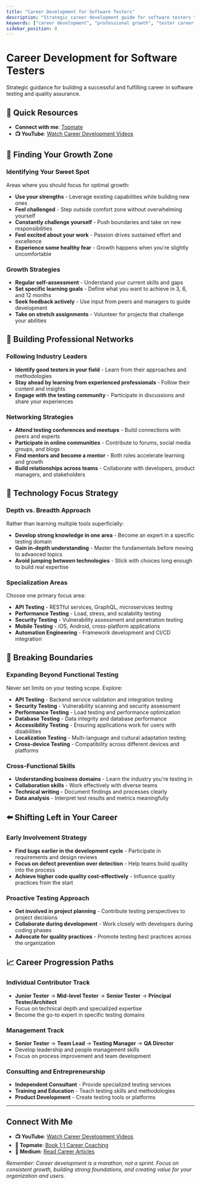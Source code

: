 ```yaml
---
title: "Career Development for Software Testers"
description: "Strategic career development guide for software testers to build expertise, find growth opportunities, and advance professionally."
keywords: ["career development", "professional growth", "tester career path", "skill development", "career advancement"]
sidebar_position: 8
---
```



# Career Development for Software Testers

Strategic guidance for building a successful and fulfilling career in software testing and quality assurance.

## 🎯 Quick Resources
- **Connect with me**: [Topmate](https://topmate.io/gauravkhurana)
- **📺 YouTube**: [Watch Career Development Videos](https://www.youtube.com/@Udzial/playlists?sub_confirmation=1)

## 🧭 Finding Your Growth Zone

### Identifying Your Sweet Spot
Areas where you should focus for optimal growth:
- **Use your strengths** - Leverage existing capabilities while building new ones
- **Feel challenged** - Step outside comfort zone without overwhelming yourself
- **Constantly challenge yourself** - Push boundaries and take on new responsibilities
- **Feel excited about your work** - Passion drives sustained effort and excellence
- **Experience some healthy fear** - Growth happens when you're slightly uncomfortable

### Growth Strategies
- **Regular self-assessment** - Understand your current skills and gaps
- **Set specific learning goals** - Define what you want to achieve in 3, 6, and 12 months
- **Seek feedback actively** - Use input from peers and managers to guide development
- **Take on stretch assignments** - Volunteer for projects that challenge your abilities

## 👥 Building Professional Networks

### Following Industry Leaders
- **Identify good testers in your field** - Learn from their approaches and methodologies
- **Stay ahead by learning from experienced professionals** - Follow their content and insights
- **Engage with the testing community** - Participate in discussions and share your experiences

### Networking Strategies
- **Attend testing conferences and meetups** - Build connections with peers and experts
- **Participate in online communities** - Contribute to forums, social media groups, and blogs
- **Find mentors and become a mentor** - Both roles accelerate learning and growth
- **Build relationships across teams** - Collaborate with developers, product managers, and stakeholders

## 🎯 Technology Focus Strategy

### Depth vs. Breadth Approach
Rather than learning multiple tools superficially:
- **Develop strong knowledge in one area** - Become an expert in a specific testing domain
- **Gain in-depth understanding** - Master the fundamentals before moving to advanced topics
- **Avoid jumping between technologies** - Stick with choices long enough to build real expertise

### Specialization Areas
Choose one primary focus area:
- **API Testing** - RESTful services, GraphQL, microservices testing
- **Performance Testing** - Load, stress, and scalability testing
- **Security Testing** - Vulnerability assessment and penetration testing
- **Mobile Testing** - iOS, Android, cross-platform applications
- **Automation Engineering** - Framework development and CI/CD integration

## 🚫 Breaking Boundaries

### Expanding Beyond Functional Testing
Never set limits on your testing scope. Explore:
- **API Testing** - Backend service validation and integration testing
- **Security Testing** - Vulnerability scanning and security assessment
- **Performance Testing** - Load testing and performance optimization
- **Database Testing** - Data integrity and database performance
- **Accessibility Testing** - Ensuring applications work for users with disabilities
- **Localization Testing** - Multi-language and cultural adaptation testing
- **Cross-device Testing** - Compatibility across different devices and platforms

### Cross-Functional Skills
- **Understanding business domains** - Learn the industry you're testing in
- **Collaboration skills** - Work effectively with diverse teams
- **Technical writing** - Document findings and processes clearly
- **Data analysis** - Interpret test results and metrics meaningfully

## ⬅️ Shifting Left in Your Career

### Early Involvement Strategy
- **Find bugs earlier in the development cycle** - Participate in requirements and design reviews
- **Focus on defect prevention over detection** - Help teams build quality into the process
- **Achieve higher code quality cost-effectively** - Influence quality practices from the start

### Proactive Testing Approach
- **Get involved in project planning** - Contribute testing perspectives to project decisions
- **Collaborate during development** - Work closely with developers during coding phases
- **Advocate for quality practices** - Promote testing best practices across the organization

## 📈 Career Progression Paths

### Individual Contributor Track
- **Junior Tester** → **Mid-level Tester** → **Senior Tester** → **Principal Tester/Architect**
- Focus on technical depth and specialized expertise
- Become the go-to expert in specific testing domains

### Management Track
- **Senior Tester** → **Team Lead** → **Testing Manager** → **QA Director**
- Develop leadership and people management skills
- Focus on process improvement and team development

### Consulting and Entrepreneurship
- **Independent Consultant** - Provide specialized testing services
- **Training and Education** - Teach testing skills and methodologies
- **Product Development** - Create testing tools or platforms

---

## Connect With Me

- **📺 YouTube**: [Watch Career Development Videos](https://www.youtube.com/@Udzial/playlists?sub_confirmation=1)
- **💼 Topmate**: [Book 1:1 Career Coaching](https://topmate.io/gauravkhurana)
- **📝 Medium**: [Read Career Articles](https://medium.com/@gauravkhurana)

*Remember: Career development is a marathon, not a sprint. Focus on consistent growth, building strong foundations, and creating value for your organization and users.*

